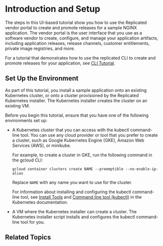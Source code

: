 
# Introduction and Setup

<TutorialIntro/>

The steps in this UI-based tutorial show you how to use the Replicated vendor portal to create and promote releases for a sample NGINX application. The vendor portal is the user interface that you use as a software vendor to create, configure, and manage your application artifacts, including application releases, release channels, customer entitlements, private image registries, and more.

For a tutorial that demonstrates how to use the replicated CLI to create and promote releases for your application, see [CLI Tutorial](tutorial-cli-setup).

<KubernetesTraining/>

## Set Up the Environment

As part of this tutorial, you install a sample application onto an existing Kubernetes cluster, or onto a cluster provisioned by the Replicated Kubernetes installer. The Kubernetes installer creates the cluster on an existing VM.

Before you begin this tutorial, ensure that you have one of the following environments set up:

- A Kubernetes cluster that you can access with the kubectl command-line tool. You can use any cloud provider or tool that you prefer to create a cluster, such as Google Kubernetes Engine (GKE), Amazon Web Services (AWS), or minikube.

    For example, to create a cluster in GKE, run the following command in the gcloud CLI:

    ```
    gcloud container clusters create NAME --preemptible --no-enable-ip-alias
    ```
    Replace `NAME` with any name you want to use for the cluster.

    For information about installing and configuring the kubectl command-line tool, see [Install Tools](https://kubernetes.io/docs/tasks/tools/) and [Command line tool (kubectl)](https://kubernetes.io/docs/reference/kubectl/) in the Kubernetes documentation.


- A VM where the Kubernetes installer can create a cluster. The Kubernetes installer script installs and configures the kubectl command-line tool for you.

    <VMRequirements/>

## Related Topics

<RelatedTopics/>
